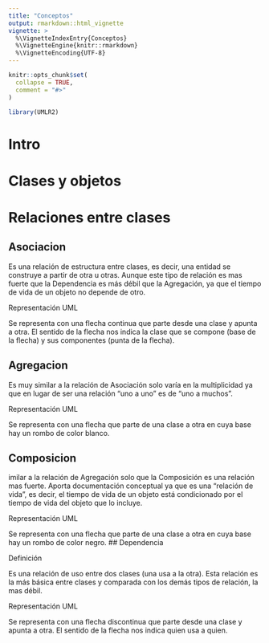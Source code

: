 ```yaml
---
title: "Conceptos"
output: rmarkdown::html_vignette
vignette: >
  %\VignetteIndexEntry{Conceptos}
  %\VignetteEngine{knitr::rmarkdown}
  %\VignetteEncoding{UTF-8}
---
```


```r
knitr::opts_chunk$set(
  collapse = TRUE,
  comment = "#>"
)
```

```r
library(UMLR2)
```

# Intro

# Clases y objetos

# Relaciones entre clases

## Asociacion

Es una relación de estructura entre clases, es decir, una entidad se construye a partir de otra u otras. Aunque este tipo de relación es mas fuerte que la Dependencia es más débil que la Agregación, ya que el tiempo de vida de un objeto no depende de otro.

Representación UML

Se representa con una flecha continua que parte desde una clase y apunta a otra. El sentido de la flecha nos indica la clase que se compone (base de la flecha) y sus componentes (punta de la flecha).


## Agregacion

Es muy similar a la relación de Asociación solo varía en la multiplicidad ya que en lugar de ser una relación "uno a uno" es de "uno a muchos".

Representación UML

Se representa con una flecha que parte de una clase a otra en cuya base hay un rombo de color blanco.


## Composicion

imilar a la relación de Agregación solo que la Composición es una relación mas fuerte. Aporta documentación conceptual ya que es una "relación de vida", es decir, el tiempo de vida de un objeto está condicionado por el tiempo de vida del objeto que lo incluye.

Representación UML

Se representa con una flecha que parte de una clase a otra en cuya base hay un rombo de color negro.
## Dependencia

Definición

Es una relación de uso entre dos clases (una usa a la otra). Esta relación es la más básica entre clases y comparada con los demás tipos de relación, la mas débil.

Representación UML

Se representa con una flecha discontinua que parte desde una clase y apunta a otra. El sentido de la flecha nos indica quien usa a quien.
